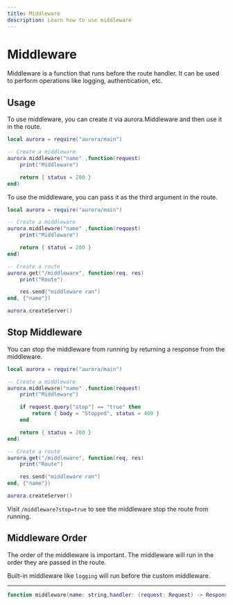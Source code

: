 ```yaml
---
title: Middleware
description: Learn how to use middleware
---
```


# Middleware

Middleware is a function that runs before the route handler. It can be used to perform operations like logging, authentication, etc.

## Usage

To use middleware, you can create it via aurora.Middleware and then use it in the route.

```lua
local aurora = require("aurora/main")

-- Create a middleware
aurora.middleware("name" ,function(request)
    print("Middleware")

    return { status = 200 }
end)
```

To use the middleware, you can pass it as the third argument in the route.

```lua
local aurora = require("aurora/main")

-- Create a middleware
aurora.middleware("name" ,function(request)
    print("Middleware")

    return { status = 200 }
end)

-- Create a route
aurora.get("/middleware", function(req, res)
    print("Route")

    res.send("middleware ran")
end, {"name"})

aurora.createServer()
```

## Stop Middleware

You can stop the middleware from running by returning a response from the middleware.

```lua
local aurora = require("aurora/main")

-- Create a middleware
aurora.middleware("name" ,function(request)
    print("Middleware")

    if request.query["stop"] == "true" then
        return { body = "Stopped", status = 400 }
    end

    return { status = 200 }
end)

-- Create a route
aurora.get("/middleware", function(req, res)
    print("Route")

    res.send("middleware ran")
end, {"name"})

aurora.createServer()
```

Visit `/middleware?stop=true` to see the middleware stop the route from running.

## Middleware Order

The order of the middleware is important. The middleware will run in the order they are passed in the route.

Built-in middleware like `logging` will run before the custom middleware.

---

```lua
function middleware(name: string,handler: (request: Request) -> Response): Response
```
